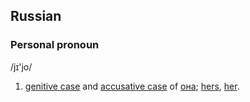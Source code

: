 == Russian ==
=== Personal pronoun ===
/j&#618;'jo/
# [[genitive case]] and [[accusative case]] of [[она]]; [[hers]], [[her]].